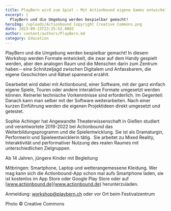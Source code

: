 ```yaml
---
title: PlayBern wird zum Spiel – Mit Actionbound eigene Games entwickeln
excerpt: |
  PlayBern und die Umgebung werden bespielbar gemacht! 
heroImg: /uploads/Actionbound Copyright Creative Commons.png
date: 2023-09-15T23:25:52.000Z
author: content/authors/PlayBern.md
category: Education
---
```


PlayBern und die Umgebung werden bespielbar gemacht! In diesem Workshop werden Formate entwickelt, die zwar auf dem Handy gespielt werden, aber den analogen Raum und die Menschen darin zum Zentrum haben – eine Schnitzeljagd zwischen Digitalem und Anfassbarem, die eigene Geschichten und Rätsel spannend erzählt. 

Gearbeitet wird dabei mit Actionbound, einer Software, mit der ganz einfach eigene Spiele, Touren oder andere interaktive Formate umgesetzt werden können. Keinerlei technische Vorkenntnisse sind erforderlich. Im Gegenteil: Danach kann man selber mit der Software weiterarbeiten. Nach einer kurzen Einführung werden die eigenen Projektideen direkt umgesetzt und getestet. 

Sophie Achinger hat Angewandte Theaterwissenschaft in Gießen studiert und verantwortete 2019-2022 bei Actionbound das Weiterbildungsprogramm und die Spielentwicklung. Sie ist als Dramaturgin, Performerin und Spieleentwicklerin tätig.  Sie arbeitet zu Mixed Reality, Interaktivität und performativer Nutzung des realen Raumes mit unterschiedlichen Zielgruppen. 

Ab 14 Jahren, jüngere Kinder mit Begleitung

Mitbringen: Smartphone, Laptop und wetterangemessene Kleidung. Wer mag kann sich die Actionbound-App schon mal aufs Smartphone laden, sie ist kostenlos im App Store oder Google Play Store oder auf [www.actionbound.de](www.actionbound.de) herunterzuladen. 

Anmeldung: [workshop@playbern.ch](http://web.archive.org/web/20220816101201/mailto\:workshop@playbern.ch) oder vor Ort beim Festivalzentrum

Photo © Creative Commons
